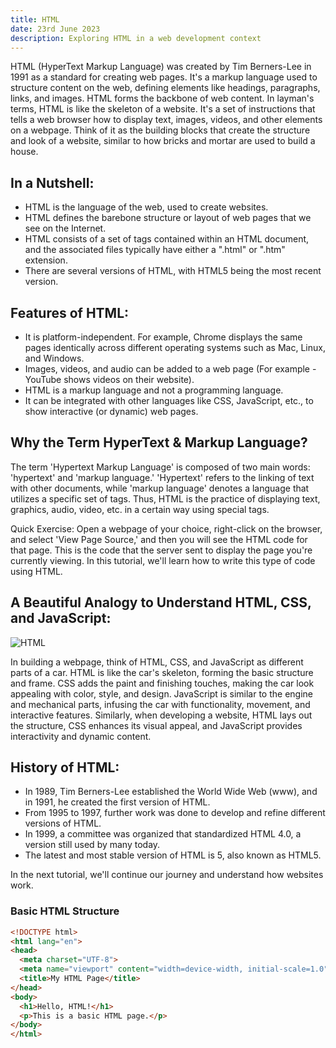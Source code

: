 ```yaml
---
title: HTML
date: 23rd June 2023
description: Exploring HTML in a web development context
---
```



HTML (HyperText Markup Language) was created by Tim Berners-Lee in 1991 as a standard for creating web pages. It's a markup language used to structure content on the web, defining elements like headings, paragraphs, links, and images. HTML forms the backbone of web content. In layman's terms, HTML is like the skeleton of a website. It's a set of instructions that tells a web browser how to display text, images, videos, and other elements on a webpage. Think of it as the building blocks that create the structure and look of a website, similar to how bricks and mortar are used to build a house.

## In a Nutshell:

- HTML is the language of the web, used to create websites.
- HTML defines the barebone structure or layout of web pages that we see on the Internet.
- HTML consists of a set of tags contained within an HTML document, and the associated files typically have either a ".html" or ".htm" extension.
- There are several versions of HTML, with HTML5 being the most recent version.

## Features of HTML:

- It is platform-independent. For example, Chrome displays the same pages identically across different operating systems such as Mac, Linux, and Windows.
- Images, videos, and audio can be added to a web page (For example - YouTube shows videos on their website).
- HTML is a markup language and not a programming language.
- It can be integrated with other languages like CSS, JavaScript, etc., to show interactive (or dynamic) web pages.

## Why the Term HyperText & Markup Language?

The term 'Hypertext Markup Language' is composed of two main words: 'hypertext' and 'markup language.' 'Hypertext' refers to the linking of text with other documents, while 'markup language' denotes a language that utilizes a specific set of tags. Thus, HTML is the practice of displaying text, graphics, audio, video, etc. in a certain way using special tags.

Quick Exercise: Open a webpage of your choice, right-click on the browser, and select 'View Page Source,' and then you will see the HTML code for that page. This is the code that the server sent to display the page you're currently viewing. In this tutorial, we'll learn how to write this type of code using HTML.

## A Beautiful Analogy to Understand HTML, CSS, and JavaScript:

![HTML](/img/html.png)

In building a webpage, think of HTML, CSS, and JavaScript as different parts of a car. HTML is like the car's skeleton, forming the basic structure and frame. CSS adds the paint and finishing touches, making the car look appealing with color, style, and design. JavaScript is similar to the engine and mechanical parts, infusing the car with functionality, movement, and interactive features. Similarly, when developing a website, HTML lays out the structure, CSS enhances its visual appeal, and JavaScript provides interactivity and dynamic content.

## History of HTML:

- In 1989, Tim Berners-Lee established the World Wide Web (www), and in 1991, he created the first version of HTML.
- From 1995 to 1997, further work was done to develop and refine different versions of HTML.
- In 1999, a committee was organized that standardized HTML 4.0, a version still used by many today.
- The latest and most stable version of HTML is 5, also known as HTML5.


In the next tutorial, we'll continue our journey and understand how websites work.

### Basic HTML Structure

```html
<!DOCTYPE html>
<html lang="en">
<head>
  <meta charset="UTF-8">
  <meta name="viewport" content="width=device-width, initial-scale=1.0">
  <title>My HTML Page</title>
</head>
<body>
  <h1>Hello, HTML!</h1>
  <p>This is a basic HTML page.</p>
</body>
</html>
```